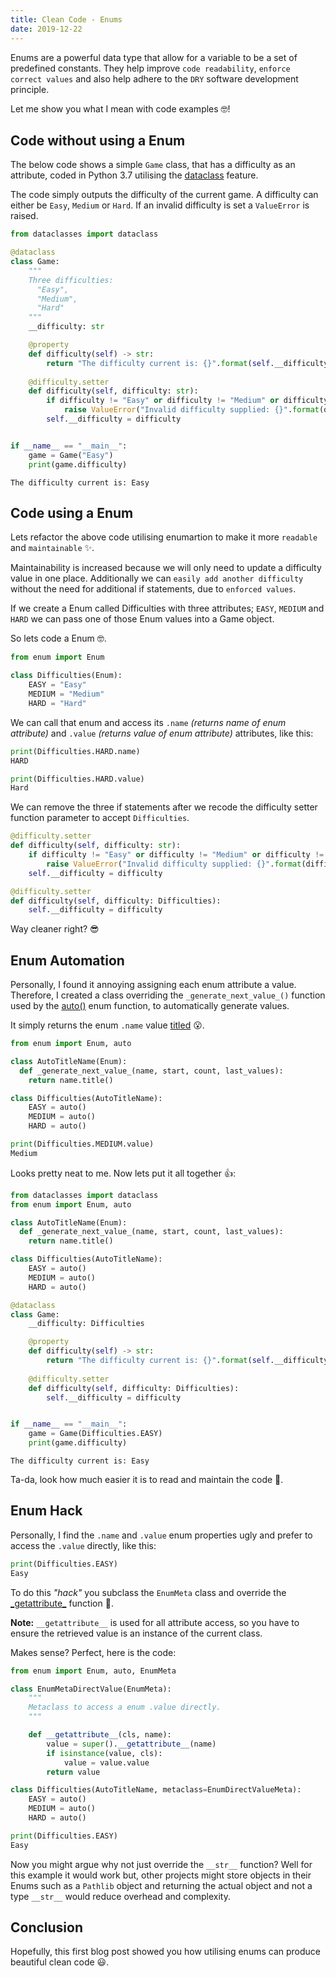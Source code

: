 ```yaml
---
title: Clean Code - Enums
date: 2019-12-22
---
```


Enums are a powerful data type that allow for a variable to be a set of predefined constants. They help improve 
`code readability`, `enforce correct values` and also help adhere to the `DRY` software development principle.

Let me show you what I mean with code examples 🤓!

## Code without using a Enum
The below code shows a simple `Game` class, that has a difficulty as an attribute, coded in Python 3.7 utilising the 
[dataclass](https://docs.python.org/3/library/dataclasses.html) feature.

The code simply outputs the difficulty of the current game. A difficulty can either be ``Easy``, ``Medium`` or ``Hard``. 
If an invalid difficulty is set a ``ValueError`` is raised.

```python
from dataclasses import dataclass

@dataclass
class Game:
    """
    Three difficulties: 
      "Easy",
      "Medium",
      "Hard"
    """
    __difficulty: str

    @property
    def difficulty(self) -> str:
        return "The difficulty current is: {}".format(self.__difficulty)
    
    @difficulty.setter
    def difficulty(self, difficulty: str):
        if difficulty != "Easy" or difficulty != "Medium" or difficulty != "Hard":
            raise ValueError("Invalid difficulty supplied: {}".format(difficulty))
        self.__difficulty = difficulty


if __name__ == "__main__":
    game = Game("Easy")
    print(game.difficulty)
```
```
The difficulty current is: Easy
```

## Code using a Enum
Lets refactor the above code utilising enumartion to make it more ``readable`` and ``maintainable`` ✨.

Maintainability is increased because we will only need to update a difficulty value in one place. 
Additionally we can `easily add another difficulty` without the need for additional if statements, due to ``enforced values``.

If we create a Enum called Difficulties with three attributes; ``EASY``, ``MEDIUM`` and ``HARD`` 
we can pass one of those Enum values into a Game object. 

So lets code a Enum 🤓.

```python
from enum import Enum

class Difficulties(Enum):
    EASY = "Easy"
    MEDIUM = "Medium"
    HARD = "Hard"
```

We can call that enum and access its ``.name`` *(returns name of enum attribute)* and 
``.value`` *(returns value of enum attribute)* attributes, like this:
```python
print(Difficulties.HARD.name)
HARD

print(Difficulties.HARD.value)
Hard
```

We can remove the three if statements after we recode the difficulty setter function parameter to accept ``Difficulties``.

```python
@difficulty.setter
def difficulty(self, difficulty: str):
    if difficulty != "Easy" or difficulty != "Medium" or difficulty != "Hard":
        raise ValueError("Invalid difficulty supplied: {}".format(difficulty))
    self.__difficulty = difficulty
```

```python
@difficulty.setter
def difficulty(self, difficulty: Difficulties):
    self.__difficulty = difficulty
```

Way cleaner right? 😎

## Enum Automation
Personally, I found it annoying assigning each enum attribute a value.
Therefore, I created a class overriding the ``_generate_next_value_()`` function used by the 
[auto()](https://docs.python.org/3/library/enum.html#using-automatic-values) enum function, 
to automatically generate values.

It simply returns the enum ``.name`` value
[titled](https://docs.python.org/3/library/stdtypes.html#str.title) 😮.

```python
from enum import Enum, auto

class AutoTitleName(Enum):
  def _generate_next_value_(name, start, count, last_values):
    return name.title()

class Difficulties(AutoTitleName):
    EASY = auto()
    MEDIUM = auto()
    HARD = auto()
```

```python
print(Difficulties.MEDIUM.value)
Medium
```

Looks pretty neat to me. Now lets put it all together 👍:

```python
from dataclasses import dataclass
from enum import Enum, auto

class AutoTitleName(Enum):
  def _generate_next_value_(name, start, count, last_values):
    return name.title()

class Difficulties(AutoTitleName):
    EASY = auto()
    MEDIUM = auto()
    HARD = auto()

@dataclass
class Game:
    __difficulty: Difficulties

    @property
    def difficulty(self) -> str:
        return "The difficulty current is: {}".format(self.__difficulty.value)
    
    @difficulty.setter
    def difficulty(self, difficulty: Difficulties):
        self.__difficulty = difficulty


if __name__ == "__main__":
    game = Game(Difficulties.EASY)
    print(game.difficulty)
```
```
The difficulty current is: Easy
```

Ta-da, look how much easier it is to read and maintain the code 🤩. 

## Enum Hack
Personally, I find the ``.name`` and ``.value`` enum properties ugly and prefer to access the ``.value`` directly, like this:

```python
print(Difficulties.EASY)
Easy
```

To do this *"hack"* you subclass the ``EnumMeta`` class and override the 
[\_getattribute\_](https://docs.python.org/3/reference/datamodel.html#object.__getattribute__) function 🤯. 

**Note:** ``__getattribute__`` is used for all attribute access, so you have to ensure the retrieved value is an instance of the current class.

Makes sense? Perfect, here is the code:

```python
from enum import Enum, auto, EnumMeta 

class EnumMetaDirectValue(EnumMeta):
    """
    Metaclass to access a enum .value directly.
    """

    def __getattribute__(cls, name):
        value = super().__getattribute__(name)
        if isinstance(value, cls):
            value = value.value
        return value

class Difficulties(AutoTitleName, metaclass=EnumDirectValueMeta):
    EASY = auto()
    MEDIUM = auto()
    HARD = auto()
```

```python
print(Difficulties.EASY)
Easy
```

Now you might argue why not just override the ``__str__`` function? Well for this example it would work but, 
other projects might store objects in their Enums such as a ``Pathlib`` object and returning the actual object 
and not a type ``__str__`` would reduce overhead and complexity.

## Conclusion
Hopefully, this first blog post showed you how utilising enums can produce beautiful clean code 😃.
